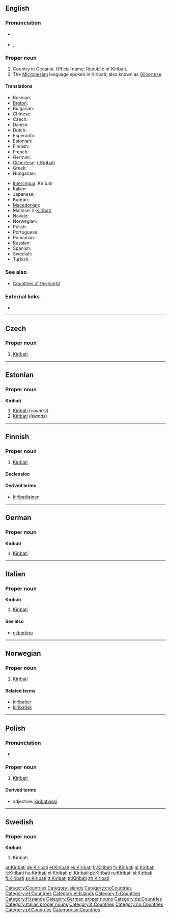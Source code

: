 ==English==
{{wikipedia}}

===Pronunciation===
* {{a|UK|US}} {{IPA|/ˈkiː.ɹɨ.bæs/|/kiː.ɹɨˈbæs/|/ˌkiː.ɹɨˈbɑ.ti/}}
* {{audio|en-us-Kiribati.ogg|Audio (US)}}, {{audio|en-us-Kiribati-2.ogg|Audio (US)}}

===Proper noun===
{{en-proper noun}}

# Country in Oceania. Official name: Republic of Kiribati.
# The [[Micronesian]] language spoken in Kiribati, also known as [[Gilbertese]].

====Translations====
{{trans-top|Republic of Kiribati}}
* Bosnian: {{t-|bs|Kiribati|m}}
* [[Breton]]: {{t-|br|Kiribati|xs=Breton}}
* Bulgarian: {{t|bg|Кирибати|tr=Kiribati|sc=Cyrl}}
* Chinese: {{t|cmn|基里巴斯|tr=Jīlǐbāsī|sc=Hani|xs=Mandarin}}
* Czech: {{t-|cs|Kiribati|n}}
* Danish: {{t-|da|Kiribati}}
* Dutch: {{t+|nl|Kiribati}}
* Esperanto: {{t-|eo|Kiribato|xs=Esperanto}}
* Estonian: {{t-|et|Kiribati}}
* Finnish: {{t+|fi|Kiribati}}
* French: {{t+|fr|Kiribati}}
* German: {{t+|de|Kiribati}}
* [[Gilbertese]]: [[i-Kiribati]]
* Greek: {{t|el|Κιριμπάτι|tr=Kiribáti|sc=Grek}}
* Hungarian: {{t+|hu|Kiribati}}
{{trans-mid}}
* [[Interlingua]]: Kiribati
* Italian: {{t+|it|Kiribati}}
* Japanese: {{t+|ja|キリバス|tr=kiribasu|sc=Jpan}}
* Korean: {{t|ko|키리바시|tr=Kiribasi|sc=Hang}}
* [[Macedonian]]: {{t|mk|Кирибати|n|tr=Kiribáti|sc=Cyrl|xs=Macedonian}}
* Maltese: il-[[Kiribati]]
* Navajo: {{tø|nv|Kílíbas}}
* Norwegian: {{t-|no|Kiribati}}
* Polish: {{t+|pl|Kiribati}}
* Portuguese: {{t|pt|Quiribáti}}
* Romanian: {{t-|ro|Kiribati}}
* Russian: {{t|ru|Кирибати|tr=Kiribáti|sc=Cyrl}}
* Spanish: {{t+|es|Kiribati}}
* Swedish: {{t+|sv|Kiribati}}
* Turkish: {{t+|tr|Kiribati}}
{{trans-bottom}}

===See also===
* [[Appendix:Countries of the world|Countries of the world]]

===External links===
* {{ethnologue|code=gil}}

[[Category:Countries]]
[[Category:Islands]]

----

==Czech==

===Proper noun===
{{cs-proper noun|g=n}}

# [[#English|Kiribati]]

[[Category:cs:Countries]]

----

==Estonian==
{{wikipedia|lang=et}}

===Proper noun===
'''Kiribati'''

# [[#English|Kiribati]] (''country'')
# [[#English|Kiribati]] (''islands'')

[[Category:et:Countries]]
[[Category:et:Islands]]

----

==Finnish==
{{wikipedia|lang=fi}}

===Proper noun===
{{infl|fi|proper noun}}

# [[#English|Kiribati]]

====Declension====
{{fi-decl-risti|Kiribat|np=1}}

====Derived terms====
* [[kiribatilainen]]

[[Category:fi:Countries]]
[[Category:fi:Islands]]

----

==German==
{{wikipedia|lang=de}}

===Proper noun===
'''Kiribati''' {{n}}

# [[#English|Kiribati]]

[[Category:German proper nouns]]
[[Category:de:Countries]]

----

==Italian==
{{wikipedia|lang=it}}

===Proper noun===
'''Kiribati''' {{f}} {{p}}

# [[#English|Kiribati]]

====See also====
* [[gilbertino]]

[[Category:Italian proper nouns]]
[[Category:it:Countries]]

----

==Norwegian==

===Proper noun===
{{infl|no|proper noun}}

# [[#English|Kiribati]]

====Related terms====
* [[kiribatier]]
* [[kiribatisk]]

[[Category:no:Countries]]

----

==Polish==

===Pronunciation===
* {{IPA|/kʲiriˈbati/|lang=pl}}

===Proper noun===
{{infl|pl|proper noun|g=n|undeclinable}}

# [[#English|Kiribati]]

====Derived terms====
* adjective: [[kiribatyjski]]

[[Category:pl:Countries]]

----

==Swedish==

===Proper noun===
'''Kiribati'''

# Kiribati

[[Category:sv:Countries]]

[[ar:Kiribati]]
[[de:Kiribati]]
[[el:Kiribati]]
[[es:Kiribati]]
[[fr:Kiribati]]
[[fy:Kiribati]]
[[gl:Kiribati]]
[[it:Kiribati]]
[[hu:Kiribati]]
[[nl:Kiribati]]
[[pl:Kiribati]]
[[pt:Kiribati]]
[[ru:Kiribati]]
[[sl:Kiribati]]
[[fi:Kiribati]]
[[sv:Kiribati]]
[[tt:Kiribati]]
[[tr:Kiribati]]
[[zh:Kiribati]]